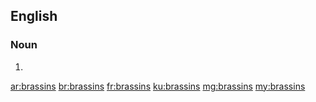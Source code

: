 ==English==

===Noun===
{{head|en|noun plural form}}

# {{plural of|brassin|lang=en}}

[[ar:brassins]]
[[br:brassins]]
[[fr:brassins]]
[[ku:brassins]]
[[mg:brassins]]
[[my:brassins]]